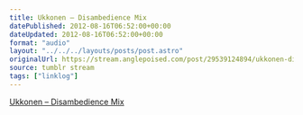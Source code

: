 ```yaml
---
title: Ukkonen – Disambedience Mix
datePublished: 2012-08-16T06:52:00+00:00
dateUpdated: 2012-08-16T06:52:00+00:00
format: "audio"
layout: "../../../layouts/posts/post.astro"
originalUrl: https://stream.anglepoised.com/post/29539124894/ukkonen-disambedience-mix
source: tumblr stream
tags: ["linklog"]
---
```


[Ukkonen &#8211; Disambedience Mix][1]

[1]: https://acidted.wordpress.com/2012/08/13/ukkonen-disambedience-mix-for-the-acidted-blog/
